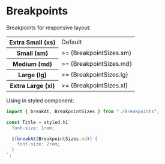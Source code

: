 
<Meta title="Styles/Breakpoints" />

# Breakpoints

Breakpoints for responsive layout:

<table>
  <tr>
    <th>Extra Small (xs)</th>
    <td>Default</td>
  </tr>
  <tr>
    <th>Small (sm)</th>
    <td>>= {BreakpointSizes.sm}</td>
  </tr>
  <tr>
    <th>Medium (md)</th>
    <td>>= {BreakpointSizes.md}</td>
  </tr>
  <tr>
    <th>Large (lg)</th>
    <td>>= {BreakpointSizes.lg}</td>
  </tr>
  <tr>
    <th>Extra Large (xl)</th>
    <td>>= {BreakpointSizes.xl}</td>
  </tr>
</table>

Using in styled component:

```js
import { breakAt, BreakpointSizes } from "./Breakpoints";

const Title = styled.h1`
  font-size: 1rem;

  ${breakAt(BreakpointSizes.md)} {
    font-size: 2rem;
  }
`;
```

